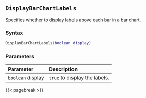 ## `DisplayBarChartLabels`

Specifies whether to display labels above each bar in a bar chart.

### Syntax {-}

``` .lua
DisplayBarChartLabels(boolean display)
```


### Parameters {-}

**Parameter** | **Description**
| :-- | :-- |
|`boolean` display | `true` to display the labels. |


{{< pagebreak >}}